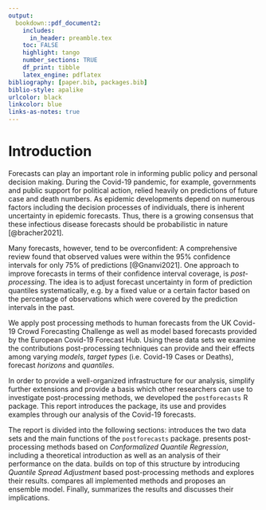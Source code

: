 ```yaml
---
output:
  bookdown::pdf_document2:
    includes:
      in_header: preamble.tex
    toc: FALSE
    highlight: tango
    number_sections: TRUE
    df_print: tibble
    latex_engine: pdflatex
bibliography: [paper.bib, packages.bib]
biblio-style: apalike
urlcolor: black
linkcolor: blue
links-as-notes: true
---
```


# Introduction {#introduction}

Forecasts can play an important role in informing public policy and personal decision making. During the Covid-19 pandemic, for example, governments and public support for political action, relied heavily on predictions of future case and death numbers. As epidemic developments depend on numerous factors including the decision processes of individuals, there is inherent uncertainty in epidemic forecasts. Thus, there is a growing consensus that these infectious disease forecasts should be probabilistic in nature [@bracher2021]. 

Many forecasts, however, tend to be overconfident: A comprehensive review found that observed values were within the $95\%$ confidence intervals for only $75\%$ of predictions [@Gnanvi2021]. One approach to improve forecasts in terms of their confidence interval coverage, is *post-processing*. The idea is to adjust forecast uncertainty in form of prediction quantiles systematically, e.g. by a fixed value or a certain factor based on the percentage of observations which were covered by the prediction intervals in the past.

We apply post processing methods to human forecasts from the UK Covid-19 Crowd Forecasting Challenge as well as model based forecasts provided by the European Covid-19 Forecast Hub. Using these data sets we examine the contributions post-processing techniques can provide and their effects among varying *models*, *target types* (i.e. Covid-19 Cases or Deaths), forecast *horizons* and *quantiles*.

In order to provide a well-organized infrastructure for our analysis, simplify further extensions and provide a basis which other researchers can use to investigate post-processing methods, we developed the `postforecasts` R package. This report introduces the package, its use and provides examples through our analysis of the Covid-19 forecasts.

The report is divided into the following sections: \Cref{analysis-tools} introduces the two data sets and the main functions of the `postforecasts` package. \Cref{cqr} presents post-processing methods based on *Conformalized Quantile Regression*, including a theoretical introduction as well as an analysis of their performance on the data. \Cref{qsa} builds on top of this structure by introducing *Quantile Spread Adjustment* based post-processing methods and explores their results. \Cref{comparison} compares all implemented methods and proposes an ensemble model. Finally, \Cref{conclusion} summarizes the results and discusses their implications.
